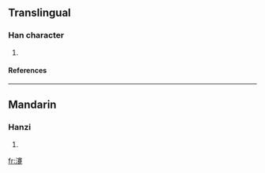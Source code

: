 ==Translingual==
===Han character===
{{Han char|rn=85|rad=水|as=17|sn=20|four=|canj=水十廿人 (EJTO)}}
# {{defn|Han|sort=水17}}
====References====
{{Han ref|kx=0661.250|dkj=18718|hdz=31790.080|uh=703D|ud=28733}}

----
==Mandarin==
===Hanzi===
{{cmn-hanzi|pin=[[jiǎn]] (jian3), [[jiào]] (jiao4)|wg=chien<sup>3</sup>, chiao<sup>4</sup>}}
# {{defn|Mandarin}}

[[fr:瀽]]